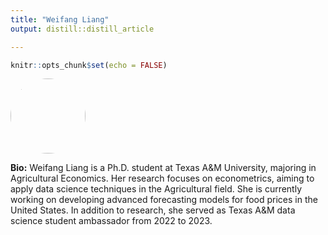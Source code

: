 ```yaml
---
title: "Weifang Liang"
output: distill::distill_article

---
```


```r
knitr::opts_chunk$set(echo = FALSE)
```


:::float-left

<img src="images/Weifang_Liang.jpg" style="width: 120px; height: 120px; object-fit: cover; border-radius: 50%;">

**Bio:** Weifang Liang is a Ph.D. student at Texas A&M University, majoring in Agricultural Economics. Her research focuses on econometrics, aiming to apply data science techniques in the Agricultural field. She is currently working on developing advanced forecasting models for food prices in the United States. In addition to research, she served as Texas A&M data science student ambassador from 2022 to 2023.


:::









